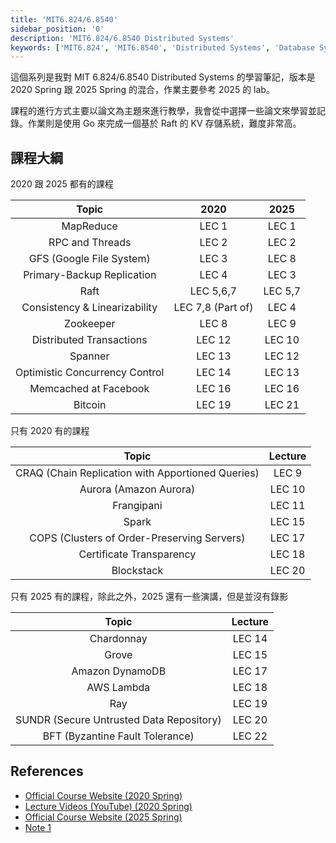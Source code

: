 ```yaml
---
title: 'MIT6.824/6.8540'
sidebar_position: '0'
description: 'MIT6.824/6.8540 Distributed Systems'
keywords: ['MIT6.824', 'MIT6.8540', 'Distributed Systems', 'Database Systems']
---
```


這個系列是我對 MIT 6.824/6.8540 Distributed Systems 的學習筆記，版本是 2020 Spring 跟 2025 Spring 的混合，作業主要參考 2025 的 lab。

課程的進行方式主要以論文為主題來進行教學，我會從中選擇一些論文來學習並記錄。作業則是使用 Go 來完成一個基於 Raft 的 KV 存儲系統，難度非常高。

## 課程大綱

2020 跟 2025 都有的課程

|             Topic              |       2020        |  2025   |
| :----------------------------: | :---------------: | :-----: |
|           MapReduce            |       LEC 1       |  LEC 1  |
|        RPC and Threads         |       LEC 2       |  LEC 2  |
|    GFS (Google File System)    |       LEC 3       |  LEC 8  |
|   Primary-Backup Replication   |       LEC 4       |  LEC 3  |
|              Raft              |     LEC 5,6,7     | LEC 5,7 |
| Consistency & Linearizability  | LEC 7,8 (Part of) |  LEC 4  |
|           Zookeeper            |       LEC 8       |  LEC 9  |
|    Distributed Transactions    |      LEC 12       | LEC 10  |
|            Spanner             |      LEC 13       | LEC 12  |
| Optimistic Concurrency Control |      LEC 14       | LEC 13  |
|     Memcached at Facebook      |      LEC 16       | LEC 16  |
|            Bitcoin             |      LEC 19       | LEC 21  |

只有 2020 有的課程

|                       Topic                       | Lecture |
| :-----------------------------------------------: | :-----: |
| CRAQ (Chain Replication with Apportioned Queries) |  LEC 9  |
|              Aurora (Amazon Aurora)               | LEC 10  |
|                    Frangipani                     | LEC 11  |
|                       Spark                       | LEC 15  |
|    COPS (Clusters of Order-Preserving Servers)    | LEC 17  |
|             Certificate Transparency              | LEC 18  |
|                    Blockstack                     | LEC 20  |

只有 2025 有的課程，除此之外，2025 還有一些演講，但是並沒有錄影

|                  Topic                   | Lecture |
| :--------------------------------------: | :-----: |
|                Chardonnay                | LEC 14  |
|                  Grove                   | LEC 15  |
|             Amazon DynamoDB              | LEC 17  |
|                AWS Lambda                | LEC 18  |
|                   Ray                    | LEC 19  |
| SUNDR (Secure Untrusted Data Repository) | LEC 20  |
|     BFT (Byzantine Fault Tolerance)      | LEC 22  |

## References

- [Official Course Website (2020 Spring)](http://nil.csail.mit.edu/6.824/2020/schedule.html)
- [Lecture Videos (YouTube) (2020 Spring)](https://www.youtube.com/@6.824/videos)
- [Official Course Website (2025 Spring)](https://pdos.csail.mit.edu/6.824/schedule.html)
- [Note 1](https://mit-public-courses-cn-translatio.gitbook.io/mit6-824)
